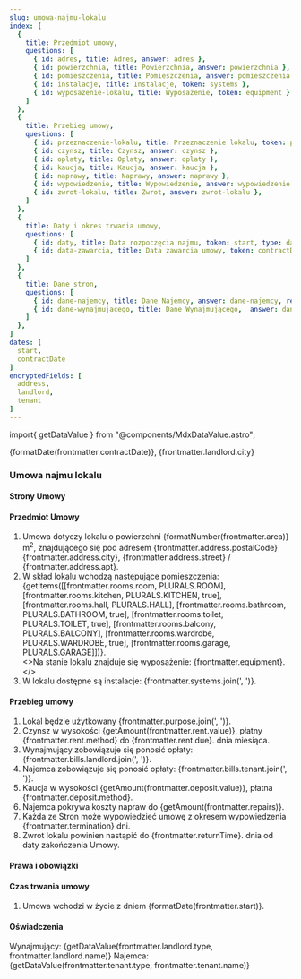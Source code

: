 ```yaml
---
slug: umowa-najmu-lokalu
index: [
  {
    title: Przedmiot umowy, 
    questions: [
      { id: adres, title: Adres, answer: adres }, 
      { id: powierzchnia, title: Powierzchnia, answer: powierzchnia }, 
      { id: pomieszczenia, title: Pomieszczenia, answer: pomieszczenia }, 
      { id: instalacje, title: Instalacje, token: systems }, 
      { id: wyposazenie-lokalu, title: Wyposażenie, token: equipment }
    ]
  },
  {
    title: Przebieg umowy, 
    questions: [
      { id: przeznaczenie-lokalu, title: Przeznaczenie lokalu, token: purpose },
      { id: czynsz, title: Czynsz, answer: czynsz }, 
      { id: oplaty, title: Oplaty, answer: oplaty }, 
      { id: kaucja, title: Kaucja, answer: kaucja },
      { id: naprawy, title: Naprawy, answer: naprawy }, 
      { id: wypowiedzenie, title: Wypowiedzenie, answer: wypowiedzenie }, 
      { id: zwrot-lokalu, title: Zwrot, answer: zwrot-lokalu },      
    ]
  },  
  {
    title: Daty i okres trwania umowy,
    questions: [
      { id: daty, title: Data rozpoczęcia najmu, token: start, type: date },
      { id: data-zawarcia, title: Data zawarcia umowy, token: contractDate, type: date },
    ]
  },
  {
    title: Dane stron,
    questions: [
      { id: dane-najemcy, title: Dane Najemcy, answer: dane-najemcy, required: true },
      { id: dane-wynajmujacego, title: Dane Wynajmującego,  answer: dane-wynajmujacego, required: true },      
    ]
  },
]
dates: [
  start,
  contractDate
]
encryptedFields: [
  address,
  landlord,
  tenant
]
---
```

import{ getDataValue } from "@components/MdxDataValue.astro";

{formatDate(frontmatter.contractDate)}, {frontmatter.landlord.city}

### Umowa najmu lokalu

#### Strony Umowy
<MdxDataDisplay
  label="Najemca"
  type={frontmatter.landlord.type}
  name={frontmatter.landlord.name}
  pin={frontmatter.landlord.pin}
  street={frontmatter.landlord.street}
  apt={frontmatter.landlord.apt}
  postalCode={frontmatter.landlord.postalCode}
  city={frontmatter.landlord.city}  
  bankAccount={frontmatter.landlord.bankAccount}
/>
<MdxDataDisplay
  label="Wynajmujący"
  type={frontmatter.tenant.type}
  name={frontmatter.tenant.name}
  pin={frontmatter.tenant.pin}
  street={frontmatter.tenant.street}
  apt={frontmatter.tenant.apt}
  postalCode={frontmatter.tenant.postalCode}
  city={frontmatter.tenant.city}  
/>

#### Przedmiot Umowy

  1. Umowa dotyczy lokalu o powierzchni {formatNumber(frontmatter.area)} m<sup>2</sup>, znajdującego się pod adresem {frontmatter.address.postalCode} {frontmatter.address.city}, {frontmatter.address.street} / {frontmatter.address.apt}.
  1. W skład lokalu wchodzą następujące pomieszczenia: {getItems([[frontmatter.rooms.room, PLURALS.ROOM], [frontmatter.rooms.kitchen, PLURALS.KITCHEN, true], [frontmatter.rooms.hall, PLURALS.HALL], [frontmatter.rooms.bathroom, PLURALS.BATHROOM, true], [frontmatter.rooms.toilet, PLURALS.TOILET, true], [frontmatter.rooms.balcony, PLURALS.BALCONY], [frontmatter.rooms.wardrobe, PLURALS.WARDROBE, true], [frontmatter.rooms.garage, PLURALS.GARAGE]])}.  
      <MdxConditionalBullet value={frontmatter.equipment}>
        <>Na stanie lokalu znajduje się wyposażenie: {frontmatter.equipment}.</>
      </MdxConditionalBullet>
  1. W lokalu dostępne są instalacje: {frontmatter.systems.join(', ')}.

#### Przebieg umowy
   
  1. Lokal będzie użytkowany {frontmatter.purpose.join(', ')}.
  1. Czynsz w wysokości {getAmount(frontmatter.rent.value)}, płatny {frontmatter.rent.method} do {frontmatter.rent.due}. dnia miesiąca.      
  1. Wynajmujący zobowiązuje się ponosić opłaty: {frontmatter.bills.landlord.join(', ')}.
  1. Najemca zobowiązuje się ponosić opłaty: {frontmatter.bills.tenant.join(', ')}.
  1. Kaucja w wysokości {getAmount(frontmatter.deposit.value)}, płatna {frontmatter.deposit.method}.
  1. Najemca pokrywa koszty napraw do {getAmount(frontmatter.repairs)}.      
  1. Każda ze Stron może wypowiedzieć umowę z okresem wypowiedzenia {frontmatter.termination} dni.
  1. Zwrot lokalu powinien nastąpić do {frontmatter.returnTime}. dnia od daty zakończenia Umowy.

#### Prawa i obowiązki

#### Czas trwania umowy

  1. Umowa wchodzi w życie z dniem {formatDate(frontmatter.start)}.

#### Oświadczenia

<MdxSignature>
  Wynajmujący: {getDataValue(frontmatter.landlord.type, frontmatter.landlord.name)}
</MdxSignature>
<MdxSignature>
  Najemca: {getDataValue(frontmatter.tenant.type, frontmatter.tenant.name)}
</MdxSignature>
